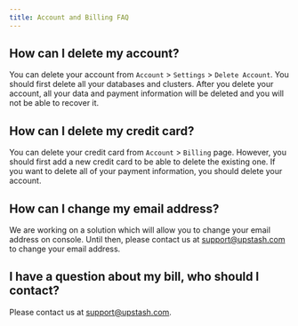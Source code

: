 ```yaml
---
title: Account and Billing FAQ
---
```




## How can I delete my account?
You can delete your account from `Account` > `Settings` > `Delete Account`. You should first delete all your databases and clusters. After you delete your account, all your data and payment information will be deleted and you will not be able to recover it.

## How can I delete my credit card?
You can delete your credit card from `Account` > `Billing` page. However, you should first add a new credit card to be able to delete the existing one. If you want to delete all of your payment information, you should delete your account.

## How can I change my email address?
We are working on a solution which will allow you to change your email address on console. Until then, please contact us at [support@upstash.com](mailto:support@upstash.com) to change your email address.

## I have a question about my bill, who should I contact?
Please contact us at [support@upstash.com](mailto:support@upstash.com).
